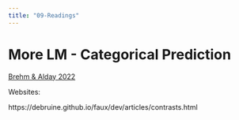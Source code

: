 ```yaml
---
title: "09-Readings"
---
```

#  More LM - Categorical Prediction

[Brehm & Alday 2022](/readings_pdf/contrast_coding.pdf)

Websites: 

https://debruine.github.io/faux/dev/articles/contrasts.html

